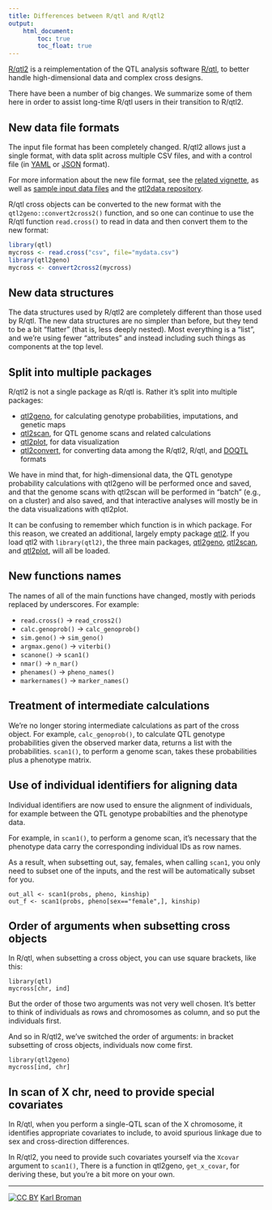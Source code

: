 ```yaml
---
title: Differences between R/qtl and R/qtl2
output:
    html_document:
        toc: true
        toc_float: true
---
```


<meta name="description" content="Major differences between R/qtl and R/qtl2">
<meta name="author" content="Karl Broman">

[R/qtl2](http://kbroman.org/qtl2) is a
reimplementation of the QTL analysis software
[R/qtl](https://rqtl.org), to better handle high-dimensional data
and complex cross designs.

There have been a number of big changes. We summarize some of them
here in order to assist long-time R/qtl users in their transition to
R/qtl2.

## New data file formats

The input file format has been completely changed. R/qtl2 allows just
a single format, with data split across multiple CSV files, and with
a control file (in [YAML](http://www.yaml.org) or
[JSON](http://www.json.org) format).

For more information about the new file format, see the
[related vignette](http://kbroman.org/qtl2/assets/vignettes/input_files.html),
as well as
[sample input data files](http://kbroman.org/qtl2/pages/sampledata.html)
and the [qtl2data repository](https://github.com/rqtl/qtl2data).

R/qtl cross objects can be converted to the new format with the
`qtl2geno::convert2cross2()` function, and so one can continue to use
the R/qtl function `read.cross()` to read in data and then convert
them to the new format:

```r
library(qtl)
mycross <- read.cross("csv", file="mydata.csv")
library(qtl2geno)
mycross <- convert2cross2(mycross)
```

## New data structures

The data structures used by R/qtl2 are completely different than those
used by R/qtl. The new data structures are no simpler than before, but
they tend to be a bit "flatter" (that is, less deeply nested).
Most everything is a "list", and we're using fewer "attributes" and
instead including such things as components at the top level.

## Split into multiple packages

R/qtl2 is not a single package as R/qtl is. Rather it's split into
multiple packages:

- [qtl2geno](https://github.com/rqtl/qtl2geno), for calculating
  genotype probabilities, imputations, and genetic maps
- [qtl2scan](https://github.com/rqtl/qtl2scan), for QTL genome scans and
  related calculations
- [qtl2plot](https://github.com/rqtl/qtl2plot), for data visualization
- [qtl2convert](https://github.com/rqtl/qtl2convert), for converting
  data among the R/qtl2, R/qtl, and
  [DOQTL](https://www.bioconductor.org/packages/release/bioc/html/DOQTL.html) formats

We have in mind that, for high-dimensional data, the QTL genotype
probability calculations with qtl2geno will be performed once and
saved, and that the genome scans with qtl2scan will be performed in
"batch" (e.g., on a cluster) and also saved, and that interactive
analyses will mostly be in the data visualizations with qtl2plot.

It can be confusing to remember which function is in which package.
For this reason, we created an additional, largely empty
package [qtl2](https://github.com/rqtl/qtl2). If you load qtl2 with
`library(qtl2)`, the three main packages,
[qtl2geno](https://github.com/rqtl/qtl2geno),
[qtl2scan](https://github.com/rqtl/qtl2scan), and
[qtl2plot](https://github.com/rqtl/qtl2plot), will all be loaded.


## New functions names

The names of all of the main functions have changed, mostly with
periods replaced by underscores. For example:

- `read.cross()` → `read_cross2()`
- `calc.genoprob()` → `calc_genoprob()`
- `sim.geno()` → `sim_geno()`
- `argmax.geno()` → `viterbi()`
- `scanone()` → `scan1()`
- `nmar()` → `n_mar()`
- `phenames()` → `pheno_names()`
- `markernames()` → `marker_names()`


## Treatment of intermediate calculations

We're no longer storing intermediate calculations
as part of the cross object. For example, `calc_genoprob()`, to
calculate QTL genotype probabilities given the observed
marker data, returns a list with the probabilities.
`scan1()`, to perform a genome scan, takes these
probabilities plus a phenotype matrix.

## Use of individual identifiers for aligning data

Individual identifiers are now used to ensure the alignment of
individuals, for example between the QTL genotype probabilties and the
phenotype data.

For example, in `scan1()`, to perform a genome scan, it's necessary
that the phenotype data carry the corresponding individual IDs as row
names.

As a result, when subsetting out, say, females, when calling `scan1`, you
only need to subset one of the inputs, and the rest will be
automatically subset for you.

```
out_all <- scan1(probs, pheno, kinship)
out_f <- scan1(probs, pheno[sex=="female",], kinship)
```

## Order of arguments when subsetting cross objects

In R/qtl, when subsetting a cross object, you can use square brackets,
like this:

```
library(qtl)
mycross[chr, ind]
```

But the order of those two arguments was not very well chosen. It's
better to think of individuals as rows and chromosomes as column, and
so put the individuals first.

And so in R/qtl2, we've switched the order of arguments:
in bracket subsetting of cross objects, individuals now come first.

```
library(qtl2geno)
mycross[ind, chr]
```

## In scan of X chr, need to provide special covariates

In R/qtl, when you perform a single-QTL scan of the X chromosome, it
identifies appropriate covariates to include, to avoid spurious
linkage due to sex  and cross-direction differences.

In R/qtl2, you need to provide such covariates yourself via the
`Xcovar` argument to `scan1()`, There is a function in qtl2geno,
`get_x_covar`, for deriving these, but you're a bit more on your own.

---

[![CC BY](http://i.creativecommons.org/l/by/3.0/88x31.png)](http://creativecommons.org/licenses/by/3.0/)
[Karl Broman](http://kbroman.org)
